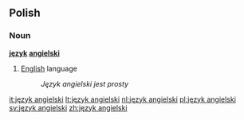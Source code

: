==Polish==
===Noun===
'''[[język]] [[angielski]]'''

# [[English]] language
#: ''Język angielski jest prosty''

[[it:język angielski]]
[[lt:język angielski]]
[[nl:język angielski]]
[[pl:język angielski]]
[[sv:język angielski]]
[[zh:język angielski]]